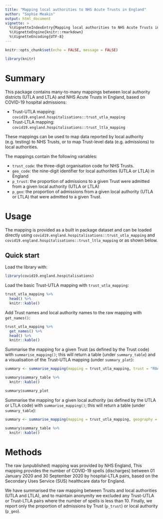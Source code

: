 ```yaml
---
title: "Mapping local authorities to NHS Acute Trusts in England"
author: "Sophie Meakin"
output: html_document
vignette: >
  %\VignetteIndexEntry{Mapping local authorities to NHS Acute Trusts in England}
  %\VignetteEngine{knitr::rmarkdown}
  %\VignetteEncoding{UTF-8}
---
```


```r

knitr::opts_chunk$set(echo = FALSE, message = FALSE)

library(knitr)
```

# Summary

This package contains many-to-many mappings between local authority districts (UTLA and LTLA) and NHS Acute Trusts in England, based on COVID-19 hospital admissions:

* Trust-UTLA mapping: `covid19.england.hospitalisations::trust_utla_mapping`
* Trust-LTLA mapping: `covid19.england.hospitalisations::trust_ltla_mapping`

These mappings can be used to map data reported by local authority (e.g. testing) to NHS Trusts, or to map Trust-level data (e.g. admissions) to local authorities.

The mappings contain the following variables:

* `trust_code`: the three-digit organisation code for NHS Trusts.
* `geo_code`: the nine-digit identifier for local authorities (UTLA or LTLA) in England
* `p_trust`: the proportion of admissions to a given Trust were admitted from a given local authority (UTLA or LTLA)
* `p_geo`: the proportion of admissions from a given local authority (UTLA or LTLA) that were admitted to a given Trust.

# Usage

The mapping is provided as a built in package dataset and can be loaded directly using `covid19.england.hospitalisations::trust_utla_mapping` and `covid19.england.hospitalisations::trust_ltla_mapping` or as shown below.


## Quick start

Load the library with: 

```r
library(covid19.england.hospitalisations)
```

Load the basic Trust-UTLA mapping with `trust_utla_mapping`:

```r

trust_utla_mapping %>%
  head() %>%
  knitr::kable()

```

Add Trust names and local authority names to the raw mapping with `get_names()`:

```r

trust_utla_mapping %>% 
  get_names() %>%
  head() %>%
  knitr::kable()

```

Summarise the mapping for a given Trust (as defined by the Trust code) with `summarise_mapping()`; this will return a table (under `summary_table`) and a visualisation of the Trust-UTLA mapping (under `summary_plot`):

```r

summary <- summarise_mapping(mapping = trust_utla_mapping, trust = "R0A")

summary$summary_table %>%
  knitr::kable()

summary$summary_plot

```

Summarise the mapping for a given local authority (as defined by the UTLA or LTLA code) with `summarise_mapping()`; this will return a table (under `summary_table`):

```r

summary <- summarise_mapping(mapping = trust_utla_mapping, geography = "E09000012")

summary$summary_table %>%
  knitr::kable()

```



# Methods

The raw (unpublished) mapping was provided by NHS England, This mapping provides the number of COVID-19 spells (discharges) between 01 January 2020 and 30 September 2020 by hospital-LTLA pairs, based on the Secondary Uses Service (SUS) healthcare data for England.

We have summarised the raw mapping between Trusts and local authorities (UTLA and LTLA), and to maintain anonymity we excluded any Trust-UTLA or Trust-LTLA pairs where the number of spells is less than 10. Finally, we report only the proportion of admissions by Trust (`p_trust`) or local authority (`p_geo`).


